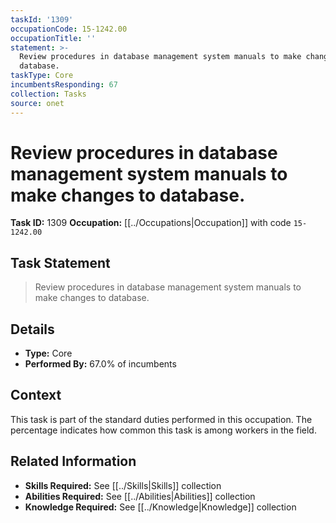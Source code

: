 ```yaml
---
taskId: '1309'
occupationCode: 15-1242.00
occupationTitle: ''
statement: >-
  Review procedures in database management system manuals to make changes to
  database.
taskType: Core
incumbentsResponding: 67
collection: Tasks
source: onet
---
```

# Review procedures in database management system manuals to make changes to database.

**Task ID:** 1309
**Occupation:** [[../Occupations|Occupation]] with code `15-1242.00`

## Task Statement

> Review procedures in database management system manuals to make changes to database.

## Details

- **Type:** Core
- **Performed By:** 67.0% of incumbents

## Context

This task is part of the standard duties performed in this occupation. The percentage indicates how common this task is among workers in the field.

## Related Information

- **Skills Required:** See [[../Skills|Skills]] collection
- **Abilities Required:** See [[../Abilities|Abilities]] collection
- **Knowledge Required:** See [[../Knowledge|Knowledge]] collection
